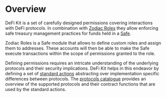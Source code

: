 # Overview

DeFi Kit is a set of carefully designed permissions covering interactions with DeFi protocols.
In combination with [Zodiac Roles](https://github.com/gnosisguild/zodiac-modifier-roles) they allow enforcing safe treasury management practices for funds held in a [Safe](https://safe.global).

Zodiac Roles is a Safe module that allows to define custom roles and assign them to addresses.
These accounts will then be able to make the Safe execute transactions within the scope of permissions granted to the role.

Defining permissions requires an intricate understanding of the underlying protocols and their security implications.
DeFi Kit helps in this endeavor by defining a set of [standard actions](/learn/actions) abstracting over implementation specific differences between protocols.
The [protocols catalogue](/learn/protocols) provides an overview of the supported protocols and their contract functions that are used by the standard actions.
